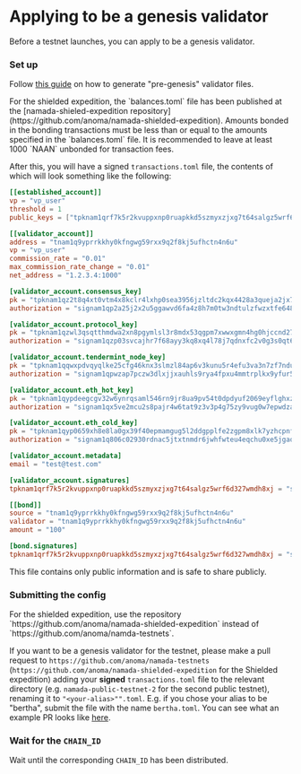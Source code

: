 
# Applying to be a genesis validator

Before a testnet launches, you can apply to be a genesis validator.

### Set up

Follow [this guide](../../operators/validators/validator-setup.mdx#pre-genesis) on how to generate "pre-genesis" validator files.

<Callout>
For the shielded expedition, the `balances.toml` file has been published at the [namada-shieled-expedition repository](https://github.com/anoma/namada-shielded-expedition).
Amounts bonded in the bonding transactions must be less than or equal to the amounts specified in the `balances.toml` file.
It is recommended to leave at least 1000 `NAAN` unbonded for transaction fees.
</Callout>

After this, you will have a signed `transactions.toml` file, the contents of which will look something like the following:

```toml
[[established_account]]
vp = "vp_user"
threshold = 1
public_keys = ["tpknam1qrf7k5r2kvuppxnp0ruapkkd5szmyxzjxg7t64salgz5wrf6d327wmdh8xj"]

[[validator_account]]
address = "tnam1q9yprrkkhy0kfngwg59rxx9q2f8kj5ufhctn4n6u"
vp = "vp_user"
commission_rate = "0.01"
max_commission_rate_change = "0.01"
net_address = "1.2.3.4:1000"

[validator_account.consensus_key]
pk = "tpknam1qz2t8q4xt0vtm4x8kclr4lxhp0sea3956jzltdc2kqx4428a3queja2jx7p"
authorization = "signam1qp2a25j2x2u5ggawvd6fa4z8h7m0tw3ndtulzfwzxtfe6487arazthq2s28v5lmekn6dlp9qukehxwvanzyhfcgqpu7y6cut5l928qsxr3pp7k"

[validator_account.protocol_key]
pk = "tpknam1qzwl3qsqtthmdwa2xn8pgymlsl3r8mdx53qgpm7xwwxgmn4hg0hjccnd27q"
authorization = "signam1qzp03svcajhr7f68ayy3kq8xq4l78j7qdnxfc2v0g3s0qt69gkxhm0kx866hg77wty9hj004jfn94pavkmfqxqhyypjs0padv99vrjsqeqgg9q"

[validator_account.tendermint_node_key]
pk = "tpknam1qqwxpdvqyqlke25cfg46knx3slmzl84ap6v3kunu5r4efu3va3n7zf7nduz"
authorization = "signam1qpwzap7pczw3dlxjjxauhls9rya4fpxu4mmtrplkx9yfur5t3cf4wmwkvexnd4jyaeme3l9tfuxt7aapzzmjjsejsz8zz5upccykafgyu3dzqm"

[validator_account.eth_hot_key]
pk = "tpknam1qypdeegcgv32w6ynrqsaml546rn9jr8ua9pv54t0dpdyuf2069eyflghxz99u"
authorization = "signam1qx5ve2mcu2s8pajr4w6tat9z3v3p4g75zy9vug0w7epwdzapg7k8u3jxrsg5kax4xk7p3maxv49va98hsz6ntdfs2fx3whk70raepyg3qyn0nufq"

[validator_account.eth_cold_key]
pk = "tpknam1qyp0659xh8e8la0gx39f40epmamgug5l2ddgpplfe2zgpm8xlk7yzhcpnfx2e"
authorization = "signam1q806c02930rdnac5jtxtnmdr6jwhfwteu4eqchu0xe5jgaqsv0znztam6u3tyatme6fh72les7d502wpajqa0v8l5kc8cpef4nv8py5lqyv80ct3"

[validator_account.metadata]
email = "test@test.com"

[validator_account.signatures]
tpknam1qrf7k5r2kvuppxnp0ruapkkd5szmyxzjxg7t64salgz5wrf6d327wmdh8xj = "signam1qptu8kxn9apr7e7h438d60gsaqyupvgcur9rcxva4ft3vzh67y4qv2v2rm7ugg469kpe6qx7cr206n8tk0daqw9h03k72m6ffqwf56swvg0cjs"

[[bond]]
source = "tnam1q9yprrkkhy0kfngwg59rxx9q2f8kj5ufhctn4n6u"
validator = "tnam1q9yprrkkhy0kfngwg59rxx9q2f8kj5ufhctn4n6u"
amount = "100"

[bond.signatures]
tpknam1qrf7k5r2kvuppxnp0ruapkkd5szmyxzjxg7t64salgz5wrf6d327wmdh8xj = "signam1qqgn525t548eg7nrwhrlke0n6r8d3zqw79tdkeyva79r6snc26ew6fq2fkvunljw7l6hq5ed6e8dqyaq9afexwd88gnprlusjds77qgq57ej0a"
```

This file contains only public information and is safe to share publicly.


### Submitting the config

<Callout>
For the shielded expedition, use the repository `https://github.com/anoma/namada-shielded-expedition` instead of `https://github.com/anoma/namda-testnets`.
</Callout>

If you want to be a genesis validator for the testnet, please make a pull request to `https://github.com/anoma/namada-testnets` (`https://github.com/anoma/namada-shielded-expedition` for the Shielded expedition) adding your **signed** `transactions.toml` file to the relevant directory (e.g. `namada-public-testnet-2` for the second public testnet), renaming it to `"<your-alias>"".toml`.
E.g. if you chose your alias to be "bertha", submit the file with the name `bertha.toml`. You can see what an example PR looks like [here](https://github.com/anoma/namada-testnets/pull/2616).

### Wait for the `CHAIN_ID`
Wait until the corresponding `CHAIN_ID` has been distributed.